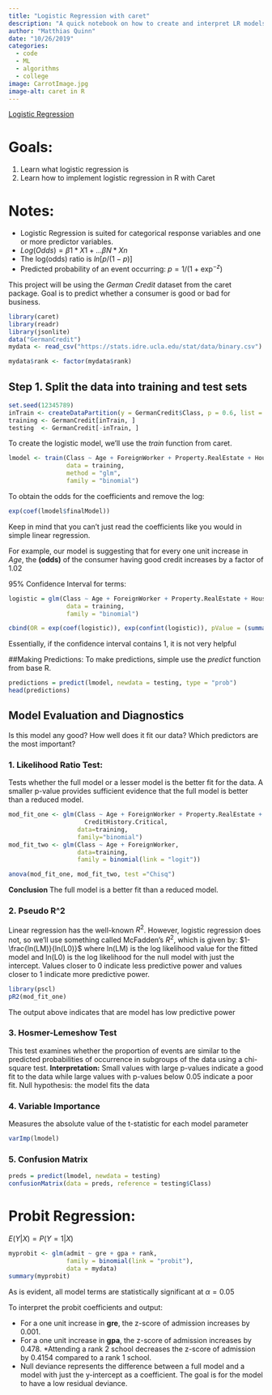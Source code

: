 ```yaml
---
title: "Logistic Regression with caret"
description: "A quick notebook on how to create and interpret LR models."
author: "Matthias Quinn"
date: "10/26/2019"
categories:
  - code
  - ML
  - algorithms
  - college
image: CarrotImage.jpg
image-alt: caret in R
---
```


[Logistic Regression](https://www.r-bloggers.com/evaluating-logistic-regression-models/)

# Goals:

1.  Learn what logistic regression is
2.  Learn how to implement logistic regression in R with Caret

# Notes:

-   Logistic Regression is suited for categorical response variables and one or more predictor variables.
-   $Log(Odds) = \beta1*X1+...\beta N*Xn$
-   The log(odds) ratio is $ln[p/(1-p)]$
-   Predicted probability of an event occurring: $p = 1/(1+\exp^{-z})$

This project will be using the *German Credit* dataset from the caret package. Goal is to predict whether a consumer is good or bad for business.

```r
library(caret)
library(readr)
library(jsonlite)
data("GermanCredit")
mydata <- read_csv("https://stats.idre.ucla.edu/stat/data/binary.csv")

mydata$rank <- factor(mydata$rank)
```

## Step 1. Split the data into training and test sets

```r
set.seed(12345789)
inTrain <- createDataPartition(y = GermanCredit$Class, p = 0.6, list = FALSE, )
training <- GermanCredit[inTrain, ]
testing  <- GermanCredit[-inTrain, ]
```

To create the logistic model, we'll use the *train* function from caret.

```r
lmodel <- train(Class ~ Age + ForeignWorker + Property.RealEstate + Housing.Own + CreditHistory.Critical,
                data = training,
                method = "glm",
                family = "binomial")
```

To obtain the odds for the coefficients and remove the log:

```r
exp(coef(lmodel$finalModel))
```

Keep in mind that you can't just read the coefficients like you would in simple linear regression.

For example, our model is suggesting that for every one unit increase in *Age*, the **(odds)** of the consumer having good credit increases by a factor of 1.02

95% Confidence Interval for terms:

```r
logistic = glm(Class ~ Age + ForeignWorker + Property.RealEstate + Housing.Own + CreditHistory.Critical,
                data = training,
                family = "binomial")

cbind(OR = exp(coef(logistic)), exp(confint(logistic)), pValue = (summary(logistic)$coefficients[, 4]))
```

Essentially, if the confidence interval contains 1, it is not very helpful

##Making Predictions: To make predictions, simple use the *predict* function from base R.

```r
predictions = predict(lmodel, newdata = testing, type = "prob")
head(predictions)
```

## Model Evaluation and Diagnostics

Is this model any good? How well does it fit our data? Which predictors are the most important?

### 1. Likelihood Ratio Test:

Tests whether the full model or a lesser model is the better fit for the data. A smaller p-value provides sufficient evidence that the full model is better than a reduced model.

```r
mod_fit_one <- glm(Class ~ Age + ForeignWorker + Property.RealEstate + Housing.Own + 
                     CreditHistory.Critical,
                   data=training,
                   family="binomial")
mod_fit_two <- glm(Class ~ Age + ForeignWorker,
                   data=training,
                   family = binomial(link = "logit"))

anova(mod_fit_one, mod_fit_two, test ="Chisq")
```

**Conclusion** The full model is a better fit than a reduced model.

### 2. Pseudo R\^2

Linear regression has the well-known $R^{2}$. However, logistic regression does not, so we'll use something called McFadden's $R^{2}$, which is given by: $1-\frac{ln(LM)}{ln(L0)}$ where ln(LM) is the log likelihood value for the fitted model and ln(L0) is the log likelihood for the null model with just the intercept. Values closer to 0 indicate less predictive power and values closer to 1 indicate more predictive power.

```r
library(pscl)
pR2(mod_fit_one)
```

The output above indicates that are model has low predictive power

### 3. Hosmer-Lemeshow Test

This test examines whether the proportion of events are similar to the predicted probabilities of occurrence in subgroups of the data using a chi-square test. **Interpretation:** Small values with large p-values indicate a good fit to the data while large values with p-values below 0.05 indicate a poor fit. Null hypothesis: the model fits the data

### 4. Variable Importance

Measures the absolute value of the t-statistic for each model parameter

```r
varImp(lmodel)
```

### 5. Confusion Matrix

```r
preds = predict(lmodel, newdata = testing)
confusionMatrix(data = preds, reference = testing$Class)
```

# Probit Regression:

$E(Y|X) = P(Y=1|X)$

```r
myprobit <- glm(admit ~ gre + gpa + rank,
                family = binomial(link = "probit"),
                data = mydata)
summary(myprobit)
```

As is evident, all model terms are statistically significant at $\alpha = 0.05$

To interpret the probit coefficients and output:

-   For a one unit increase in **gre**, the z-score of admission increases by 0.001.
-   For a one unit increase in **gpa**, the z-score of admission increases by 0.478. \*Attending a rank 2 school decreases the z-score of admission by 0.4154 compared to a rank 1 school.
-   Null deviance represents the difference between a full model and a model with just the y-intercept as a coefficient. The goal is for the model to have a low residual deviance.


